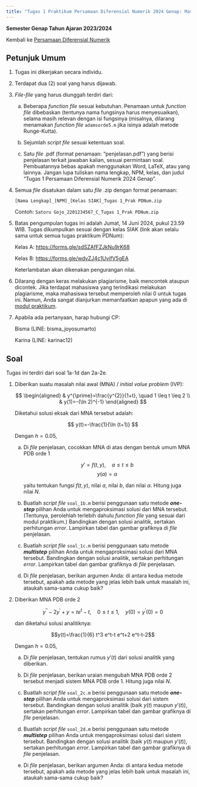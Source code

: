 ```yaml
---
title: "Tugas 1 Praktikum Persamaan Diferensial Numerik 2024 Genap: Masalah Nilai Awal PDB Numerik"
---
```


**Semester Genap Tahun Ajaran 2023/2024**

Kembali ke [Persamaan Diferensial Numerik](./pdnum2024genap.qmd)

## Petunjuk Umum

1. Tugas ini dikerjakan secara individu.

2. Terdapat dua (2) soal yang harus dijawab.

3. *File-file* yang harus diunggah terdiri dari:

    a. Beberapa *function file* sesuai kebutuhan. Penamaan untuk *function file* dibebaskan (tentunya nama fungsinya harus menyesuaikan), selama masih relevan dengan isi fungsinya (misalnya, dilarang menamakan *function file* `adamsorde5.m` jika isinya adalah metode Runge-Kutta).

    b. Sejumlah *script file* sesuai ketentuan soal.

    c. Satu *file* .pdf (format penamaan: "penjelasan.pdf") yang berisi penjelasan terkait jawaban kalian, sesuai permintaan soal. Pembuatannya bebas apakah menggunakan Word, LaTeX, atau yang lainnya. Jangan lupa tuliskan nama lengkap, NPM, kelas, dan judul "Tugas 1 Persamaan Diferensial Numerik 2024 Genap".

4. Semua *file* disatukan dalam satu *file* .zip dengan format penamaan:

    `[Nama Lengkap]_[NPM]_[Kelas SIAK]_Tugas 1_Prak PDNum.zip`

    Contoh: `Satoru Gojo_2201234567_C_Tugas 1_Prak PDNum.zip`

5. Batas pengumpulan tugas ini adalah Jumat, 14 Juni 2024, pukul 23.59 WIB. Tugas dikumpulkan sesuai dengan kelas SIAK (link akan selalu sama untuk semua tugas praktikum PDNum):

    Kelas A: <https://forms.gle/sdSZAfFZJkNu9rK68>

    Kelas B: <https://forms.gle/wdvZJ4c1UvifV5gEA>

    Keterlambatan akan dikenakan pengurangan nilai.

6. Dilarang dengan keras melakukan plagiarisme, baik mencontek ataupun dicontek. Jika terdapat mahasiswa yang terindikasi melakukan plagiarisme, maka mahasiswa tersebut memperoleh nilai 0 untuk tugas ini. Namun, Anda sangat dianjurkan memanfaatkan apapun yang ada di [modul praktikum](./pdnum2024genap.qmd).

7. Apabila ada pertanyaan, harap hubungi CP:
    
    Bisma (LINE: bisma_joyosumarto)
    
    Karina (LINE: karinac12)

## Soal

Tugas ini terdiri dari soal 1a-1d dan 2a-2e.

1. Diberikan suatu masalah nilai awal (MNA) / *initial value problem* (IVP):

    $$
    \begin{aligned}
    & y^{\prime}=\frac{y^{2}}{1+t}, \quad 1 \leq t \leq 2 \\
    & y(1)=-(\ln 2)^{-1}
    \end{aligned}
    $$

    Diketahui solusi eksak dari MNA tersebut adalah:

    $$
    y(t)=-\frac{1}{\ln (t+1)}
    $$

    Dengan $h=0.05$,

    a. Di *file* penjelasan, cocokkan MNA di atas dengan bentuk umum MNA PDB orde 1

        $$y' = f(t,y), \quad a \le t \le b$$
        $$y(a) = \alpha$$

        yaitu tentukan fungsi $f(t,y)$, nilai $a$, nilai $b$, dan nilai $\alpha$. Hitung juga nilai $N$.

    b. Buatlah *script file* `soal_1b.m` berisi penggunaan satu metode ***one-step*** pilihan Anda untuk mengaproksimasi solusi dari MNA tersebut. (Tentunya, perolehlah terlebih dahulu *function file* yang sesuai dari modul praktikum.) Bandingkan dengan solusi analitik, sertakan perhitungan *error*. Lampirkan tabel dan gambar grafiknya di *file* penjelasan.

    c. Buatlah *script file* `soal_1c.m` berisi penggunaan satu metode ***multistep*** pilihan Anda untuk mengaproksimasi solusi dari MNA tersebut. Bandingkan dengan solusi analitik, sertakan perhitungan *error*. Lampirkan tabel dan gambar grafiknya di *file* penjelasan.

    d. Di *file* penjelasan, berikan argumen Anda: di antara kedua metode tersebut, apakah ada metode yang jelas lebih baik untuk masalah ini, ataukah sama-sama cukup baik?

2. Diberikan MNA PDB orde 2

    $$y^{\prime \prime}-2 y^{\prime}+y=t e^t-t, \quad 0 \leq t \leq 1, \quad y(0)=y^{\prime}(0)=0$$
    
    dan diketahui solusi analitiknya:

    $$y(t)=\frac{1}{6} t^3 e^t-t e^t+2 e^t-t-2$$

    Dengan $h=0.05$,

    a. Di *file* penjelasan, tentukan rumus $y'(t)$ dari solusi analitik yang diberikan.

    b. Di *file* penjelasan, berikan uraian mengubah MNA PDB orde 2 tersebut menjadi sistem MNA PDB orde 1. Hitung juga nilai $N$.

    c. Buatlah *script file* `soal_2c.m` berisi penggunaan satu metode ***one-step*** pilihan Anda untuk mengaproksimasi solusi dari sistem tersebut. Bandingkan dengan solusi analitik (baik $y(t)$ maupun $y'(t)$), sertakan perhitungan *error*. Lampirkan tabel dan gambar grafiknya di *file* penjelasan.

    d. Buatlah *script file* `soal_2d.m` berisi penggunaan satu metode ***multistep*** pilihan Anda untuk mengaproksimasi solusi dari sistem tersebut. Bandingkan dengan solusi analitik (baik $y(t)$ maupun $y'(t)$), sertakan perhitungan *error*. Lampirkan tabel dan gambar grafiknya di *file* penjelasan.

    e. Di *file* penjelasan, berikan argumen Anda: di antara kedua metode tersebut, apakah ada metode yang jelas lebih baik untuk masalah ini, ataukah sama-sama cukup baik?

